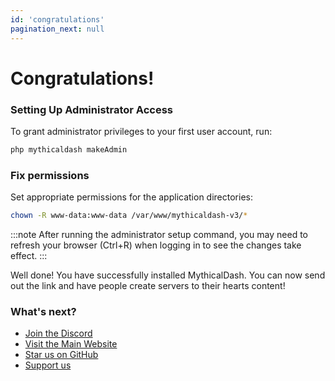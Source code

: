 ```yaml
---
id: 'congratulations'
pagination_next: null
---
```

# Congratulations!


### Setting Up Administrator Access
To grant administrator privileges to your first user account, run:
```php
php mythicaldash makeAdmin
```

### Fix permissions 

Set appropriate permissions for the application directories:
```bash
chown -R www-data:www-data /var/www/mythicaldash-v3/*
```


:::note
After running the administrator setup command, you may need to refresh your browser (Ctrl+R) when logging in to see the changes take effect.
:::


Well done! You have successfully installed MythicalDash. You can now send out the link and have people create servers to their hearts content!

### What's next?
 - [Join the Discord](https://discord.gg/mythicalsystems-ltd-1175092855421800570)
 - [Visit the Main Website](https://mythical.systems)
 - [Star us on GitHub](https://github.com/mythicalltd/mythicaldash)
 - [Support us](https://github.com/sponsors/nayskutzu)
